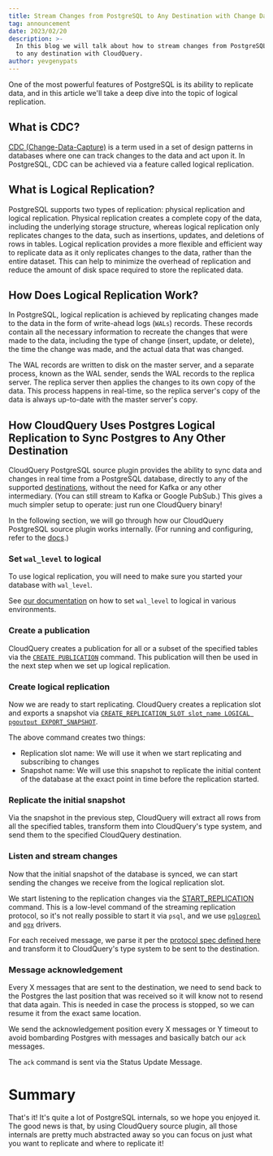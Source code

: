 ```yaml
---
title: Stream Changes from PostgreSQL to Any Destination with Change Data Capture
tag: announcement
date: 2023/02/20
description: >-
  In this blog we will talk about how to stream changes from PostgreSQL
  to any destination with CloudQuery.
author: yevgenypats
---
```



<BlogHeader/>

One of the most powerful features of PostgreSQL is its ability to replicate data, and in this article we'll take a deep dive into the topic of logical replication.

## What is CDC?

[CDC (Change-Data-Capture)](https://en.wikipedia.org/wiki/Change_data_capture) is a term used in a set of design patterns in databases where one can track changes to the data and act upon it.
In PostgreSQL, CDC can be achieved via a feature called logical replication.

## What is Logical Replication?

PostgreSQL supports two types of replication: physical replication and logical replication.
Physical replication creates a complete copy of the data, including the underlying storage structure,
whereas logical replication only replicates changes to the data, such as insertions, updates, and deletions of rows in tables.
Logical replication provides a more flexible and efficient way to replicate data as it only replicates changes to the data,
rather than the entire dataset. This can help to minimize the overhead of replication and reduce the amount of disk space required to store the replicated data.

## How Does Logical Replication Work?

In PostgreSQL, logical replication is achieved by replicating changes made to the data in the form of write-ahead logs (`WALs`) records.
These records contain all the necessary information to recreate the changes that were made to the data,
including the type of change (insert, update, or delete),
the time the change was made, and the actual data that was changed.

The WAL records are written to disk on the master server,
and a separate process, known as the WAL sender, sends the WAL records to the replica server.
The replica server then applies the changes to its own copy of the data.
This process happens in real-time, so the replica server's copy of the data is always up-to-date with the master server's copy.

## How CloudQuery Uses Postgres Logical Replication to Sync Postgres to Any Other Destination

CloudQuery PostgreSQL source plugin provides the ability to sync data and changes in real time from a PostgreSQL database, directly to any
of the supported [destinations](/docs/plugins/destinations/overview), without the need for Kafka or any other intermediary. (You can still stream to Kafka or Google PubSub.)
This gives a much simpler setup to operate: just run one CloudQuery binary!

In the following section, we will go through how our CloudQuery PostgreSQL source plugin works internally. (For running and configuring, refer to the [docs](https://www.cloudquery.io/docs/quickstart).)

### Set `wal_level` to logical

To use logical replication, you will need to make sure you started your database with `wal_level`.

See [our documentation](/docs/plugins/sources/postgresql/cdc) on how to set `wal_level` to logical in various environments.

### Create a publication

CloudQuery creates a publication for all or a subset of the specified tables via the [`CREATE PUBLICATION`](https://www.postgresql.org/docs/current/sql-createpublication.html) command.
This publication will then be used in the next step when we set up logical replication.

### Create logical replication

Now we are ready to start replicating. CloudQuery creates a replication slot and exports a snapshot via [`CREATE_REPLICATION_SLOT slot_name LOGICAL pgoutput EXPORT_SNAPSHOT`](https://www.postgresql.org/docs/current/protocol-replication.html).

The above command creates two things:

- Replication slot name: We will use it when we start replicating and subscribing to changes
- Snapshot name: We will use this snapshot to replicate the initial content of the database at the exact point in time before the replication started.

### Replicate the initial snapshot

Via the snapshot in the previous step, CloudQuery will extract all rows from all the specified tables, transform them into
CloudQuery's type system, and send them to the specified CloudQuery destination.

### Listen and stream changes

Now that the initial snapshot of the database is synced, we can start sending the changes we receive from the logical replication slot.

We start listening to the replication changes via the [START_REPLICATION](https://www.postgresql.org/docs/current/protocol-replication.html) command.
This is a low-level command of the streaming replication protocol, so it's not really possible to start it via
`psql`, and we use [`pglogrepl`](https://github.com/jackc/pglogrepl) and [`pgx`](https://github.com/jackc/pgx) drivers.

For each received message, we parse it per the [protocol spec defined here](https://www.postgresql.org/docs/current/protocol-logical-replication.html#PROTOCOL-LOGICAL-MESSAGES) and transform
it to CloudQuery's type system to be sent to the destination.

### Message acknowledgement

Every X messages that are sent to the destination, we need to send back to the Postgres the last position that was received so
it will know not to resend that data again. This is needed in case the process is stopped, so we can resume it from the exact same location.

We send the acknowledgement position every X messages or Y timeout to avoid bombarding Postgres with messages and basically batch our `ack` messages.

The `ack` command is sent via the Status Update Message.

# Summary

That's it! It's quite a lot of PostgreSQL internals, so we hope you enjoyed it. The good news is that, by using CloudQuery source plugin,
all those internals are pretty much abstracted away so you can focus on just what you want to replicate and where to replicate it!